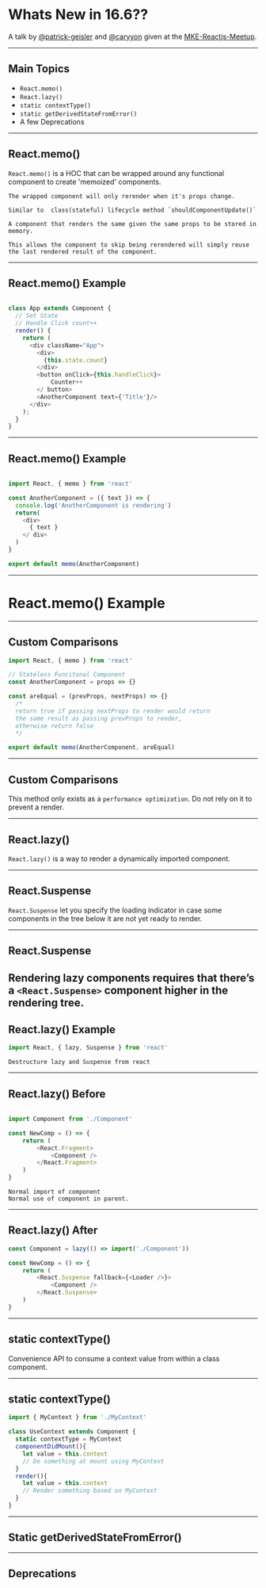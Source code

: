 
# Whats New in 16.6??

A talk by [@patrick-geisler]() and [@caryyon]() given at the [MKE-Reactjs-Meetup](https://www.meetup.com/ReactJS-Wisconsin/).

---

## Main Topics

* `React.memo()`
* `React.lazy()`
* `static contextType()`
* `static getDerivedStateFromError()`
* A few Deprecations

---

## React.memo()

`React.memo()` is a HOC  that can be wrapped around any functional component to create 'memoized' components. 

```notes
The wrapped component will only rerender when it's props change. 

Similar to  class(stateful) lifecycle method `shouldComponentUpdate()`

A component that renders the same given the same props to be stored in memory. 

This allows the component to skip being rerendered will simply reuse the last rendered result of the component.

```
---

## React.memo() Example
```javascript

class App extends Component {
  // Set State
  // Handle Click count++
  render() {
    return (
      <div className="App">
        <div>
          {this.state.count}
        </div>
        <button onClick={this.handleClick}>
            Counter++
        </ button>
        <AnotherComponent text={'Title'}/>
      </div>
    );
  }
}

```

---

## React.memo() Example
```javascript

import React, { memo } from 'react'

const AnotherComponent = ({ text }) => {
  console.log('AnotherComponent is rendering')
  return(
    <div>
      { text }
    </ div>
  )
}

export default memo(AnotherComponent)

```
---

# React.memo() Example

---

## Custom Comparisons

```javascript 
import React, { memo } from 'react'

// Stateless Funcitonal Component
const AnotherComponent = props => {}

const areEqual = (prevProps, nextProps) => {}
  /*
  return true if passing nextProps to render would return
  the same result as passing prevProps to render,
  otherwise return false
  */

export default memo(AnotherComponent, areEqual)

```


---

## Custom Comparisons

This method only exists as a `performance optimization`. Do not rely on it to prevent a render.



---

## React.lazy()

`React.lazy()` is a way to render a dynamically imported component.

---

## React.Suspense

`React.Suspense` let you specify the loading indicator in case some components in the tree below it are not yet ready to render.

---
## React.Suspense

Rendering lazy components requires that there’s a `<React.Suspense>` component higher in the rendering tree.
---

## React.lazy() Example

```javascript
import React, { lazy, Suspense } from 'react'
```

```notes
Destructure lazy and Suspense from react
```
---

## React.lazy() Before
```javascript

import Component from './Component'

const NewComp = () => {
    return (
        <React.Fragment>
            <Component />
        </React.Fragment>
    )
}
```
```notes
Normal import of component
Normal use of component in parent.
```
---
## React.lazy() After

```javascript
const Component = lazy(() => import('./Component'))

const NewComp = () => {
    return (
        <React.Suspense fallback={<Loader />}>
            <Component />
        </React.Suspense>
    )
}


```

---

## static contextType()

Convenience API to consume a context value from within a class component.

---
## static contextType()

```javascript
import { MyContext } from './MyContext'

class UseContext extends Component {
  static contextType = MyContext
  componentDidMount(){
    let value = this.context
    // Do something at mount using MyContext
  }
  render(){
    let value = this.context
    // Render something based on MyContext
  }
}

```

---

## Static getDerivedStateFromError()

---

## Deprecations